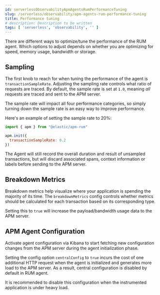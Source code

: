 ```yaml
---
id: serverlessObservabilityApmAgentsRumPerformanceTuning
slug: /serverless/observability/apm-agents-rum-performance-tuning
title: Performance tuning
# description: Description to be written
tags: [ 'serverless', 'observability', '' ]
---
```



<div id="performance-tuning"></div>

There are different ways to optimize/tune the performance of the RUM agent. 
Which options to adjust depends on whether you are optimizing for speed, memory
usage, bandwidth or storage.

<div id="performance-sampling"></div>

## Sampling

The first knob to reach for when tuning the performance of the agent is <DocLink id="serverlessObservabilityApmAgentsRumConfigure" section="transactionsamplerate">`transactionSampleRate`</DocLink>.
Adjusting the sampling rate controls what ratio of requests are traced.
By default, the sample rate is set at `1.0`, meaning _all_ requests are traced
and sent to the APM server. 

The sample rate will impact all four performance categories,
so simply turning down the sample rate is an easy way to improve performance.

Here's an example of setting the sample rate to 20%:

```js
import { apm } from "@elastic/apm-rum"

apm.init({
  transactionSampleRate: 0.2
})
```

The Agent will still record the overall duration and result of unsampled
transactions, but will discard associated spans, context information or labels
before sending to the APM server.

<div id="performance-breakdown-metrics"></div>

## Breakdown Metrics

Breakdown metrics help visualize where your application is spending the majority of
its time. The <DocLink id="serverlessObservabilityApmAgentsRumConfigure" section="breakdownmetrics">`breakdownMetrics`</DocLink> config controls whether metrics
should be calculated for each transaction based on its corresponding type. 

Setting this to `true` will increase the payload/bandwidth usage data to
the APM server.

<div id="performance-central-config"></div>

## APM Agent Configuration 

Activate agent configuration via Kibana to start fetching new configuration
changes from the APM server during the agent initialization phase.

Setting the config option <DocLink id="serverlessObservabilityApmAgentsRumConfigure" section="centralconfig">`centralConfig`</DocLink> to `true`
incurs the cost of one additional HTTP request when the agent is 
initialized and generates more load to the APM server. As a result,
central configuration is disabled by default in RUM agent.

It is recommended to disable this configuration when the instrumented
application is under heavy load.

